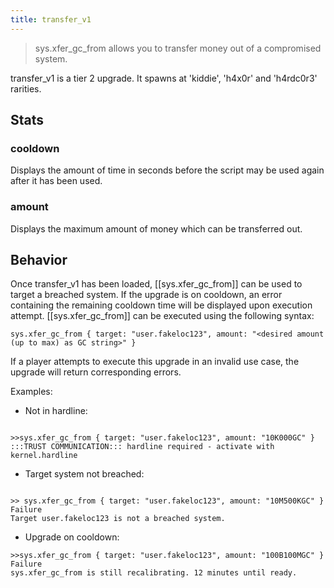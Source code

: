 ```yaml
---
title: transfer_v1
---
```


> sys.xfer_gc_from allows you to transfer money out of a compromised system.

transfer_v1 is a tier 2 upgrade. It spawns at 'kiddie', 'h4x0r' and 'h4rdc0r3' rarities.

## Stats

### cooldown

Displays the amount of time in seconds before the script may be used again after it has been used.

### amount

Displays the maximum amount of money which can be transferred out.

## Behavior

Once transfer_v1 has been loaded, [[sys.xfer_gc_from]] can be used to target a breached system.
If the upgrade is on cooldown, an error containing the remaining cooldown time will be displayed upon execution attempt.
[[sys.xfer_gc_from]] can be executed using the following syntax:

```
sys.xfer_gc_from { target: "user.fakeloc123", amount: "<desired amount (up to max) as GC string>" }
```

If a player attempts to execute this upgrade in an invalid use case, the upgrade will return corresponding errors.

Examples:

- Not in hardline:

```

>>sys.xfer_gc_from { target: "user.fakeloc123", amount: "10K000GC" }
:::TRUST COMMUNICATION::: hardline required - activate with kernel.hardline

```

- Target system not breached:

```

>> sys.xfer_gc_from { target: "user.fakeloc123", amount: "10M500KGC" }
Failure
Target user.fakeloc123 is not a breached system.

```

- Upgrade on cooldown:

```
>>sys.xfer_gc_from { target: "user.fakeloc123", amount: "100B100MGC" }
Failure
sys.xfer_gc_from is still recalibrating. 12 minutes until ready.
```
